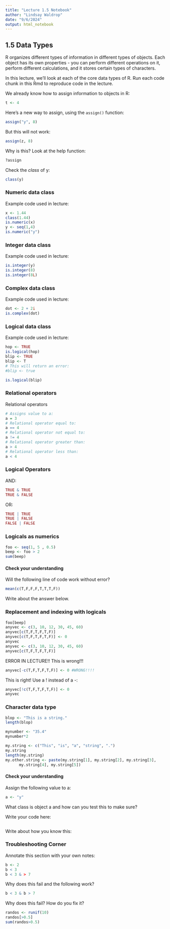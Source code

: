 ```yaml
---
title: "Lecture 1.5 Notebook"
author: "Lindsay Waldrop"
date: "9/6/2024"
output: html_notebook
---
```


## 1.5 Data Types

R organizes different types of information in different types of objects. Each object has its own properties - you can perform different operations on it, perform different calculations, and it stores certain types of characters. 

In this lecture, we'll look at each of the core data types of R. Run each code chunk in this Rmd to reproduce code in the lecture. 

We already know how to assign information to objects in R:
```r
t <- 4
```

Here's a new way to assign, using the `assign()` function:

```r
assign("y", 8)
```

But this will not work: 
```r
assign(z, 8)
```

Why is this? Look at the help function: 
```r
?assign
```

Check the *class* of y:
```r
class(y)
```

### Numeric data class

Example code used in lecture: 
```r
x <- 1.44
class(1.44)
is.numeric(x)
y <- seq(1,4)
is.numeric("y")
```


### Integer data class

Example code used in lecture:
```r
is.integer(y)
is.integer(8)
is.integer(8L)
```

### Complex data class 

Example code used in lecture:
```r
dot <- 2 + 2i
is.complex(dot)
```

### Logical data class

Example code used in lecture:
```r
hop <- TRUE
is.logical(hop)
blip <- TRUE
blip <- T
# This will return an error:
#blip <- true 

is.logical(blip)
```

### Relational operators

Relational operators
```r
# Assigns value to a:
a = 3
# Relational operator equal to: 
a == 4
# Relational operator not equal to: 
a != 4
# Relational operator greater than: 
a > 4
# Relational operator less than: 
a < 4
```


### Logical Operators 

AND:
```r
TRUE & TRUE
TRUE & FALSE
```
OR:
```r
TRUE | TRUE
TRUE | FALSE
FALSE | FALSE
```

### Logicals as numerics

```r
foo <- seq(1, 5 , 0.5)
beep <- foo > 2
sum(beep)
```


#### Check your understanding

Will the following line of code work without error? 
```r
mean(c(T,F,F,F,T,T,T,F))
```

Write about the answer below.


### Replacement and indexing with logicals

```r
foo[beep]
anyvec <- c(3, 10, 12, 30, 45, 60)
anyvec[c(T,F,T,F,T,F)]
anyvec[c(T,F,T,F,T,F)] <- 0
anyvec
anyvec <- c(3, 10, 12, 30, 45, 60)
anyvec[c(T,F,T,F,T,F)]
```

ERROR IN LECTURE!! This is wrong!!!
```r
anyvec[-c(T,F,T,F,T,F)] <- 0 #WRONG!!!!
```
This is right! Use a ! instead of a -:
```r
anyvec[!c(T,F,T,F,T,F)] <- 0
anyvec
```

### Character data type


```r
blop <- "This is a string."
length(blop)

mynumber <- "35.4"
mynumber*2

my.string <- c("This", "is", "a", "string", ".")
my.string
length(my.string)
my.other.string <- paste(my.string[1], my.string[2], my.string[3], 
      my.string[4], my.string[5])
```

#### Check your understanding
Assign the following value to a: 
```r
a <- "y"
```

What class is object a and how can you test this to make sure? 

Write your code here:
```r

```

Write about how you know this: 

### Troubleshooting Corner

Annotate this section with your own notes: 
```r
b <- 2
b < 3
b < 3 & > 7 
```
Why does this fail and the following work? 
```r
b < 3 & b > 7
```

Why does this fail? How do you fix it?
```r
randos <- runif(10)
randos[>0.5]
sum(randos>0.5)
```
